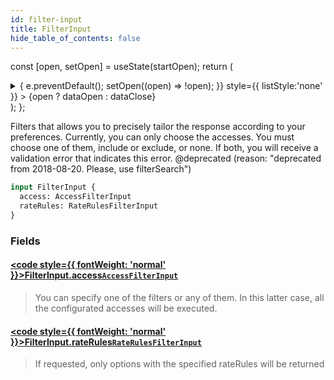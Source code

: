 ```yaml
---
id: filter-input
title: FilterInput
hide_table_of_contents: false
---
```






const [open, setOpen] = useState(startOpen);
return (
<details {...(open ? { open: true } : {})} className="details" style={{ border:'none', boxShadow:'none', background:'var(--ifm-background-color)' }}>
<summary
onClick={(e) => {
e.preventDefault();
setOpen((open) => !open);
}}
style={{ listStyle:'none' }} >
{open ? dataOpen : dataClose}
</summary>
{open && children}
</details>
);
};

Filters that allows you to precisely tailor the response according to your preferences. Currently, you can only choose the accesses.
You must choose one of them, include or exclude, or none.
If both, you will receive a validation error that indicates this error.
@deprecated (reason: "deprecated from 2018-08-20. Please, use filterSearch")

```graphql
input FilterInput {
  access: AccessFilterInput
  rateRules: RateRulesFilterInput
}
```

### Fields

#### [<code style={{ fontWeight: 'normal' }}>FilterInput.<b>access</b></code>](#)<Bullet />[`AccessFilterInput`](/api/inputs/access-filter-input) <Badge class="badge badge--secondary" text="input"/>

> You can specify one of the filters or any of them. In this latter case, all the configurated accesses will be executed.

#### [<code style={{ fontWeight: 'normal' }}>FilterInput.<b>rateRules</b></code>](#)<Bullet />[`RateRulesFilterInput`](/api/inputs/rate-rules-filter-input) <Badge class="badge badge--secondary" text="input"/>

> If requested, only options with the specified rateRules will be returned
